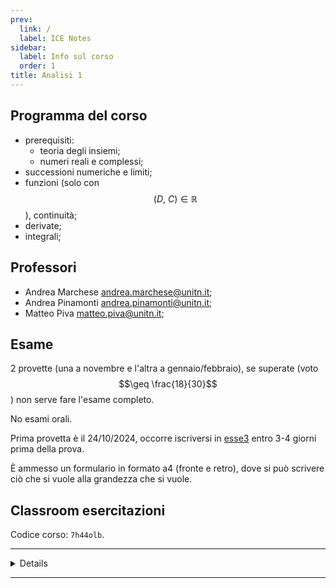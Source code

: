 ```yaml
---
prev:
  link: /
  label: ICE Notes
sidebar:
  label: Info sul corso
  order: 1
title: Analisi 1
---
```



## Programma del corso

- prerequisiti:
  - teoria degli insiemi;
  - numeri reali e complessi;
- successioni numeriche e limiti;
- funzioni (solo con $$(D, \ C) \in \mathbb{R}$$), continuità;
- derivate;
- integrali;

## Professori

- Andrea Marchese [andrea.marchese@unitn.it](mailto:andrea.marchese@unitn.it);
- Andrea Pinamonti
  [andrea.pinamonti@unitn.it](mailto:andrea.pinamonti@unitn.it);
- Matteo Piva [matteo.piva@unitn.it](mailto:matteo.piva@unitn.it);

## Esame

2 provette (una a novembre e l'altra a gennaio/febbraio), se superate (voto
$$\geq \frac{18}{30}$$) non serve fare l'esame completo.

No esami orali.

Prima provetta è il 24/10/2024, occorre iscriversi in
[esse3](https://www.esse3.unitn.it) entro 3-4 giorni prima della prova.

È ammesso un formulario in formato a4 (fronte e retro), dove si può scrivere ciò
che si vuole alla grandezza che si vuole.

## Classroom esercitazioni

Codice corso: `7h44olb`.

---

<Details summary="Lezioni">

<ul>
  {(await getCollection("docs"))
    .filter((c) => c.slug.startsWith("analisi-1/lezioni/"))
    .map((c) => (
      <li>
        <a href={`/${c.slug}`}>{c.data.title}</a>
      </li>
    ))}
</ul>

</Details>

---

<CardGrid>
  <LinkCard
    title="Appunti di Andrea"
    href="https://drive.google.com/file/d/15Rjy3GDumPuUqGxEZMU4dAQIuaAqJs0Y/view"
  />
</CardGrid>
